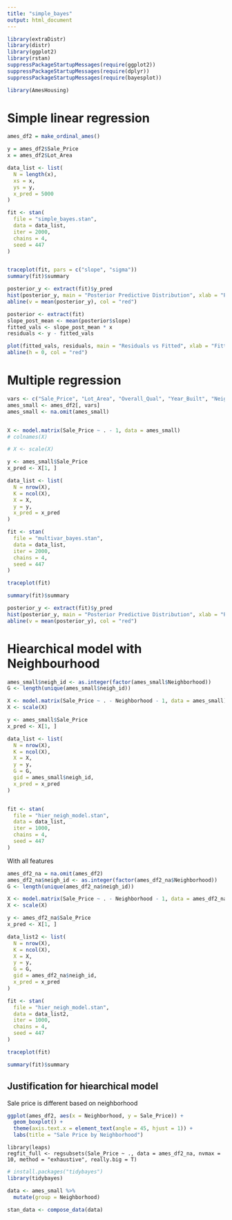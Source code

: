 ```yaml
---
title: "simple_bayes"
output: html_document
---
```


```r
library(extraDistr)
library(distr)
library(ggplot2)
library(rstan)
suppressPackageStartupMessages(require(ggplot2))
suppressPackageStartupMessages(require(dplyr))
suppressPackageStartupMessages(require(bayesplot))

library(AmesHousing)

```


# Simple linear regression
```r
ames_df2 = make_ordinal_ames()

y = ames_df2$Sale_Price
x = ames_df2$Lot_Area

data_list <- list(
  N = length(x),
  xs = x,
  ys = y,
  x_pred = 5000
)

```

```r



fit <- stan(
  file = "simple_bayes.stan", 
  data = data_list, 
  iter = 2000, 
  chains = 4,
  seed = 447
)



```



```r
traceplot(fit, pars = c("slope", "sigma"))
summary(fit)$summary

```

```r
posterior_y <- extract(fit)$y_pred
hist(posterior_y, main = "Posterior Predictive Distribution", xlab = "Predicted y")
abline(v = mean(posterior_y), col = "red")

```

```r
posterior <- extract(fit)
slope_post_mean <- mean(posterior$slope)
fitted_vals <- slope_post_mean * x
residuals <- y - fitted_vals

plot(fitted_vals, residuals, main = "Residuals vs Fitted", xlab = "Fitted", ylab = "Residuals")
abline(h = 0, col = "red")

```

# Multiple regression
```r
vars <- c("Sale_Price", "Lot_Area", "Overall_Qual", "Year_Built", "Neighborhood", "Bldg_Type")
ames_small <- ames_df2[, vars]
ames_small <- na.omit(ames_small)


X <- model.matrix(Sale_Price ~ . - 1, data = ames_small)
# colnames(X)

# X <- scale(X)

y <- ames_small$Sale_Price
x_pred <- X[1, ]

data_list <- list(
  N = nrow(X),
  K = ncol(X),
  X = X,
  y = y,
  x_pred = x_pred
)

```

```r
fit <- stan(
  file = "multivar_bayes.stan",
  data = data_list,
  iter = 2000,
  chains = 4,
  seed = 447
)
```

```r
traceplot(fit)

```

```r
summary(fit)$summary

```

```r
posterior_y <- extract(fit)$y_pred
hist(posterior_y, main = "Posterior Predictive Distribution", xlab = "Predicted y")
abline(v = mean(posterior_y), col = "red")

```


# Hiearchical model with Neighbourhood
```r

ames_small$neigh_id <- as.integer(factor(ames_small$Neighborhood))
G <- length(unique(ames_small$neigh_id))

X <- model.matrix(Sale_Price ~ . - Neighborhood - 1, data = ames_small)
X <- scale(X)

y <- ames_small$Sale_Price
x_pred <- X[1, ]

data_list <- list(
  N = nrow(X),
  K = ncol(X),
  X = X,
  y = y,
  G = G,
  gid = ames_small$neigh_id,
  x_pred = x_pred
)


fit <- stan(
  file = "hier_neigh_model.stan",
  data = data_list,
  iter = 1000,
  chains = 4,
  seed = 447
)

```

With all features
```r

ames_df2_na = na.omit(ames_df2)
ames_df2_na$neigh_id <- as.integer(factor(ames_df2_na$Neighborhood))
G <- length(unique(ames_df2_na$neigh_id))

X <- model.matrix(Sale_Price ~ . - Neighborhood - 1, data = ames_df2_na)
X <- scale(X)

y <- ames_df2_na$Sale_Price
x_pred <- X[1, ]

data_list2 <- list(
  N = nrow(X),
  K = ncol(X),
  X = X,
  y = y,
  G = G,
  gid = ames_df2_na$neigh_id,
  x_pred = x_pred
)

fit <- stan(
  file = "hier_neigh_model.stan",
  data = data_list2,
  iter = 1000,
  chains = 4,
  seed = 447
)
```


```r
traceplot(fit)
```

```r
summary(fit)$summary
```


## Justification for hiearchical model
Sale price is different based on neighborhood
```r
ggplot(ames_df2, aes(x = Neighborhood, y = Sale_Price)) +
  geom_boxplot() +
  theme(axis.text.x = element_text(angle = 45, hjust = 1)) +
  labs(title = "Sale Price by Neighborhood")
```

```{}
library(leaps)
regfit_full <- regsubsets(Sale_Price ~ ., data = ames_df2_na, nvmax = 10, method = "exhaustive", really.big = T)

```


```r
# install.packages("tidybayes")
library(tidybayes)

data <- ames_small %>%
  mutate(group = Neighborhood)

stan_data <- compose_data(data)
```